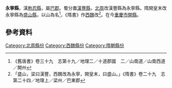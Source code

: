 {{主條目消歧義|關於中國歷史上其他永寧縣，請參見：'''[[永寧縣_(消歧義)|永寧縣_(消歧義)]]'''。}}
'''永寧縣'''，漢[[朐忍縣|朐忍縣]]，屬[[巴郡|巴郡]]。蜀分置[[漢豐縣|漢豐縣]]，[[北周|北周]]改漢豐縣為永寧縣。隋開皇末改永寧縣為[[盛山縣|盛山縣]]，以山為名<ref>《舊唐書》卷三十九　志第十九／地理二／十道郡國　二／山南道／山南西道／開州</ref>，《隋書》作[[西魏|西魏]]改<ref>「盛山，梁曰漢豐，西魏改為永寧，開皇末，曰盛山。」《隋書》卷二十九　志第二十四／地理上／梁州／巴東郡</ref>。在今[[重慶市|重慶市]][[開縣|開縣]]。
==參考資料==
{{reflist}}
{{中國古代行政區劃小作品}}
[[Category:北周縣份|Category:北周縣份]]
[[Category:西魏縣份|Category:西魏縣份]]
[[Category:隋朝縣份|Category:隋朝縣份]]